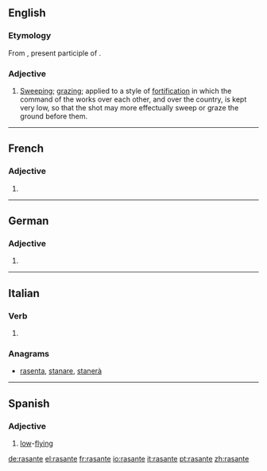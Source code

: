 ==English==

===Etymology===
From {{etyl|fr|en}} {{m|fr|rasant}}, present participle of {{m|fr|raser||to graze}}.

===Adjective===
{{en-adj}}

# {{context|military|historical|lang=en}} [[sweep|Sweeping]]; [[graze|grazing]]; applied to a style of [[fortification]] in which the command of the works over each other, and over the country, is kept very low, so that the shot may more effectually sweep or graze the ground before them.
#: {{rfquotek|H. L. Scott}}

{{Webster 1913}}

----

==French==

===Adjective===
{{head|fr|adjective form}}

# {{feminine singular of|rasant|lang=fr}}

----

==German==

===Adjective===
{{head|de|adjective form}}

# {{de-inflected form of|rasant}}

----

==Italian==

===Verb===
{{head|it|present participle}}

# {{present participle of|rasare|lang=it|nocat=1}}

===Anagrams===
* [[rasenta#Italian|rasenta]], [[stanare#Italian|stanare]], [[stanerà#Italian|stanerà]]
----
==Spanish==

===Adjective===
{{es-adj}}

# [[low]]-[[flying]]

[[de:rasante]]
[[el:rasante]]
[[fr:rasante]]
[[io:rasante]]
[[it:rasante]]
[[pt:rasante]]
[[zh:rasante]]
